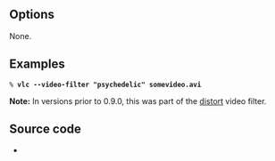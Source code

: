 {{Module|name=psychedelic|type=Video filter|first_version=0.9.0|description=Simulates being high}}

== Options ==
None.

== Examples ==
 % '''vlc --video-filter "psychedelic" somevideo.avi'''

'''Note:''' In versions prior to 0.9.0, this was part of the [[Documentation:Modules/distort|distort]] video filter.

== Source code ==
* {{VLCSourceFile|modules/video_filter/psychedelic.c}}

{{Documentation footer}}
